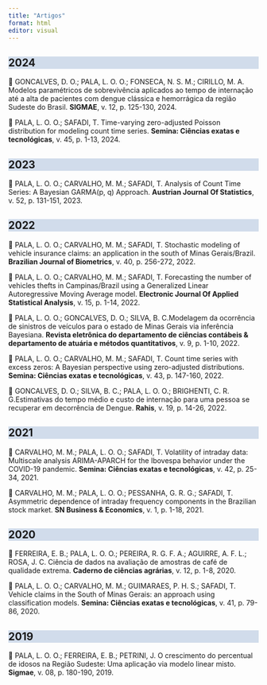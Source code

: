 ---
title: "Artigos"
format: html
editor: visual
---
::: {style="background-color: #d1dceb; padding: 0px;"}
## 2024
:::
📒 GONCALVES, D. O.; PALA, L. O. O.; FONSECA, N. S. M.; CIRILLO, M. A. Modelos paramétricos de sobrevivência aplicados ao tempo de internação até a alta de pacientes com dengue clássica e hemorrágica da região Sudeste do Brasil. **SIGMAE**, v. 12, p. 125-130, 2024.

📒 PALA, L. O. O.; SAFADI, T. Time-varying zero-adjusted Poisson distribution for modeling count time series. **Semina: Ciências exatas e tecnológicas**, v. 45, p. 1-13, 2024.

::: {style="background-color: #d1dceb; padding: 0px;"}
## 2023
:::
📒 PALA, L. O. O.; CARVALHO, M. M.; SAFADI, T. Analysis of Count Time Series: A Bayesian GARMA(p, q) Approach. **Austrian Journal Of Statistics**, v. 52, p. 131-151, 2023.

::: {style="background-color: #d1dceb; padding: 0px;"}
## 2022
:::
📒 PALA, L. O. O.; CARVALHO, M. M.; SAFADI, T. Stochastic modeling of vehicle insurance claims: an application in the south of Minas Gerais/Brazil. **Brazilian Journal of Biometrics**, v. 40, p. 256-272, 2022.

📒 PALA, L. O. O.; CARVALHO, M. M.; SAFADI, T. Forecasting the number of vehicles thefts in Campinas/Brazil using a Generalized Linear Autoregressive Moving Average model. **Electronic Journal Of Applied Statistical Analysis**, v. 15, p. 1-14, 2022.

📒 PALA, L. O. O.; GONCALVES, D. O.; SILVA, B. C.Modelagem da ocorrência de sinistros de veículos para o estado de Minas Gerais via inferência Bayesiana. **Revista eletrônica do departamento de ciências contábeis & departamento de atuária e métodos quantitativos**, v. 9, p. 1-10, 2022.

📒 PALA, L. O. O.; CARVALHO, M. M.; SAFADI, T. Count time series with excess zeros: A Bayesian perspective using zero-adjusted distributions. **Semina: Ciências exatas e tecnológicas**, v. 43, p. 147-160, 2022.

📒 GONCALVES, D. O.; SILVA, B. C.; PALA, L. O. O.; BRIGHENTI, C. R. G.Estimativas do tempo médio e custo de internação para uma pessoa se recuperar em decorrência de Dengue. **Rahis**, v. 19, p. 14-26, 2022.

::: {style="background-color: #d1dceb; padding: 0px;"}
## 2021
:::
📒 CARVALHO, M. M.; PALA, L. O. O.; SAFADI, T. Volatility of intraday data: Multiscale analysis ARIMA-APARCH for the Ibovespa behavior under the COVID-19 pandemic. **Semina: Ciências exatas e tecnológicas**, v. 42, p. 25-34, 2021.

📒 CARVALHO, M. M.; PALA, L. O. O.; PESSANHA, G. R. G.; SAFADI, T. Asymmetric dependence of intraday frequency components in the Brazilian stock market. **SN Business & Economics**, v. 1, p. 1-18, 2021.

::: {style="background-color: #d1dceb; padding: 0px;"}
## 2020
:::
📒 FERREIRA, E. B.; PALA, L. O. O.; PEREIRA, R. G. F. A.; AGUIRRE, A. F. L.; ROSA, J. C. Ciência de dados na avaliação de amostras de café de qualidade extrema. **Caderno de ciências agrárias**, v. 12, p. 1-8, 2020.

📒 PALA, L. O. O.; CARVALHO, M. M.; GUIMARAES, P. H. S.; SAFADI, T. Vehicle claims in the South of Minas Gerais: an approach using classification models. **Semina: Ciências exatas e tecnológicas**, v. 41, p. 79-86, 2020.

::: {style="background-color: #d1dceb; padding: 0px;"}
## 2019
:::
📒 PALA, L. O. O.; FERREIRA, E. B.; PETRINI, J. O crescimento do percentual de idosos na Região Sudeste: Uma aplicação via modelo linear misto. **Sigmae**, v. 08, p. 180-190, 2019.